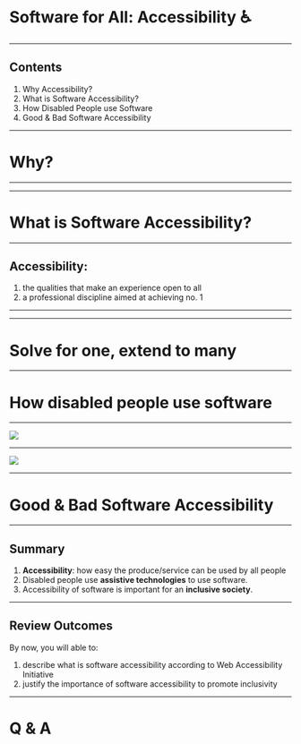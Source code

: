 

# Software for All: Accessibility ♿

---

<ContentSlide>

## Contents

1. Why Accessibility?
1. What is Software Accessibility?
1. How Disabled People use Software
1. Good & Bad Software Accessibility

</ContentSlide>

---

<BlackBg>

# Why?

</BlackBg>

---

<MsVideo />

---

<BlackBg>

# What is Software Accessibility?

</BlackBg>

---

## Accessibility:

1. the qualities that make an experience open to all
1. a professional discipline aimed at achieving no. 1

---

<TypeOfDisability />

---

# Solve for one, extend to many

---

<BlackBg>

# How disabled people use software

</BlackBg>

---

<Image src={ScreenReaderImg} />

---

<Image src={MouseStickImg} />

---

<BlackBg>

# Good & Bad Software Accessibility

</BlackBg>

---

<ContentSlide>

## Summary

1. **Accessibility**: how easy the produce/service can be used by all people
2. Disabled people use **assistive technologies** to use software.
3. Accessibility of software is important for an **inclusive society**.

</ContentSlide>

---

<ContentSlide>

## Review Outcomes

By now, you will able to:

1. describe what is software accessibility according to Web Accessibility Initiative
1. justify the importance of software accessibility to promote inclusivity

</ContentSlide>

---

<BlackBg>

# Q & A

</BlackBg>
